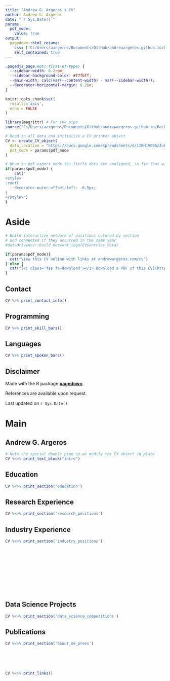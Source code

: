 ```yaml
---
title: "Andrew G. Argeros's CV"
author: Andrew G. Argeros
date: "`r Sys.Date()`"
params:
  pdf_mode:
    value: true
output:
  pagedown::html_resume:
    css: ['C:/Users/aargeros/Documents/GitHub/andrewargeros.github.io/Back End Code/dd_cv.css', 'resume']
    self_contained: true
---
```


```css
.pagedjs_page:not(:first-of-type) {
  --sidebar-width: 0.2rem;
  --sidebar-background-color: #f7fbff;
  --main-width: calc(var(--content-width) - var(--sidebar-width));
  --decorator-horizontal-margin: 0.2in;
}
```

```r
knitr::opts_chunk$set(
  results='asis', 
  echo = FALSE
)

library(magrittr) # For the pipe
source("C:/Users/aargeros/Documents/GitHub/andrewargeros.github.io/Back End Code/cv_printing_functions.r")

# Read in all data and initialize a CV printer object
CV <- create_CV_object(
  data_location = "https://docs.google.com/spreadsheets/d/1IKH1V00AzJuF0vuKcjdQx_4N7e7apqaQv9jBzubm2vA/edit?usp=sharing",  
  pdf_mode = params$pdf_mode
)

```


```r
# When in pdf export mode the little dots are unaligned, so fix that with some conditional CSS.
if(params$pdf_mode) {
    cat("
<style>
:root{
  --decorator-outer-offset-left: -6.5px;
}
</style>")
}
```


Aside
================================================================================

```r
# Build interactive network of positions colored by section
# and connected if they occurred in the same year
#datadrivencv::build_network_logo(CV$entries_data)
```


```r
if(params$pdf_mode){
  cat("View this CV online with links at andrewargeros.com/cv")
} else {
  cat("[<i class='fas fa-download'></i> Download a PDF of this CV](https://github.com/andrewargeros/andrewargeros.github.io/raw/master/argeros_cv.pdf)")
}
```

Contact {#contact}
--------------------------------------------------------------------------------

```r
CV %>% print_contact_info()
```



Programming {#skills}
--------------------------------------------------------------------------------

```r
CV %>% print_skill_bars()
```


Languages {#lskills}
--------------------------------------------------------------------------------

```r
CV %>% print_spoken_bars()
```

Disclaimer {#disclaimer}
--------------------------------------------------------------------------------

Made with the R package [**pagedown**](https://github.com/rstudio/pagedown).

References are available upon request.

Last updated on `r Sys.Date()`.



Main
================================================================================

Andrew G. Argeros {#title}
--------------------------------------------------------------------------------

```r
# Note the special double pipe so we modify the CV object in place
CV %<>% print_text_block("intro") 
```



Education {data-icon=graduation-cap data-concise=true}
--------------------------------------------------------------------------------

```r
CV %<>% print_section('education')
```



Research Experience {data-icon=laptop}
--------------------------------------------------------------------------------

```r
CV %<>% print_section('research_positions')
```



Industry Experience {data-icon=suitcase}
--------------------------------------------------------------------------------

```r
CV %<>% print_section('industry_positions')
```

<!-- These breaks just force a new page so section doesnt get cut off -->
<br>
<br>
<br>
<br>
<br>
<br>
<br>
<br>

Data Science Projects {data-icon=chart-line}
--------------------------------------------------------------------------------

```r
CV %<>% print_section('data_science_competitions')
```



Publications {data-icon=newspaper}
--------------------------------------------------------------------------------

```r
CV %<>% print_section('about_me_press')
```

<br>
<br>
<br>

```r
CV %<>% print_links()
```

